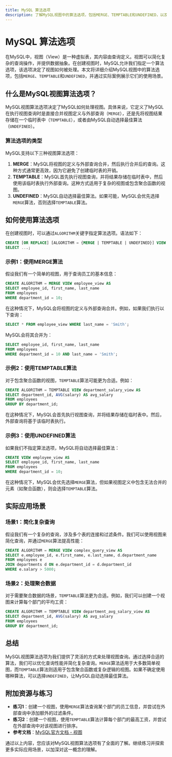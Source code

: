 ```yaml
---
title: MySQL 算法选项
description: 了解MySQL视图中的算法选项，包括MERGE、TEMPTABLE和UNDEFINED，以及它们的使用场景和实际应用。
---
```


# MySQL 算法选项

在MySQL中，视图（View）是一种虚拟表，其内容由查询定义。视图可以简化复杂的查询操作，并提供数据抽象。在创建视图时，MySQL允许我们指定一个算法选项，该选项决定了视图如何被处理。本文将详细介绍MySQL视图中的算法选项，包括`MERGE`、`TEMPTABLE`和`UNDEFINED`，并通过实际案例展示它们的使用场景。

## 什么是MySQL视图算法选项？

MySQL视图算法选项决定了MySQL如何处理视图。具体来说，它定义了MySQL在执行视图查询时是直接合并视图定义与外部查询（`MERGE`），还是先将视图结果存储在一个临时表中（`TEMPTABLE`），或者由MySQL自动选择最佳算法（`UNDEFINED`）。

### 算法选项的类型

MySQL支持以下三种视图算法选项：

1. **MERGE**：MySQL将视图的定义与外部查询合并，然后执行合并后的查询。这种方式通常更高效，因为它避免了创建临时表的开销。
2. **TEMPTABLE**：MySQL首先执行视图查询，并将结果存储在临时表中，然后使用该临时表执行外部查询。这种方式适用于复杂的视图或包含聚合函数的视图。
3. **UNDEFINED**：MySQL自动选择最佳算法。如果可能，MySQL会优先选择`MERGE`算法，否则选择`TEMPTABLE`算法。

## 如何使用算法选项

在创建视图时，可以通过`ALGORITHM`关键字指定算法选项。语法如下：

```sql
CREATE [OR REPLACE] [ALGORITHM = {MERGE | TEMPTABLE | UNDEFINED}] VIEW view_name AS
SELECT ...;
```

### 示例1：使用MERGE算法

假设我们有一个简单的视图，用于查询员工的基本信息：

```sql
CREATE ALGORITHM = MERGE VIEW employee_view AS
SELECT employee_id, first_name, last_name
FROM employees
WHERE department_id = 10;
```

在这种情况下，MySQL会将视图的定义与外部查询合并。例如，如果我们执行以下查询：

```sql
SELECT * FROM employee_view WHERE last_name = 'Smith';
```

MySQL会将其合并为：

```sql
SELECT employee_id, first_name, last_name
FROM employees
WHERE department_id = 10 AND last_name = 'Smith';
```

### 示例2：使用TEMPTABLE算法

对于包含聚合函数的视图，`TEMPTABLE`算法可能更为合适。例如：

```sql
CREATE ALGORITHM = TEMPTABLE VIEW department_salary_view AS
SELECT department_id, AVG(salary) AS avg_salary
FROM employees
GROUP BY department_id;
```

在这种情况下，MySQL会首先执行视图查询，并将结果存储在临时表中。然后，外部查询将基于该临时表执行。

### 示例3：使用UNDEFINED算法

如果我们不指定算法选项，MySQL将自动选择最佳算法：

```sql
CREATE VIEW employee_view AS
SELECT employee_id, first_name, last_name
FROM employees
WHERE department_id = 10;
```

在这种情况下，MySQL会优先选择`MERGE`算法，但如果视图定义中包含无法合并的元素（如聚合函数），则会选择`TEMPTABLE`算法。

## 实际应用场景

### 场景1：简化复杂查询

假设我们有一个复杂的查询，涉及多个表的连接和过滤条件。我们可以使用视图来简化查询，并通过`MERGE`算法提高性能：

```sql
CREATE ALGORITHM = MERGE VIEW complex_query_view AS
SELECT e.employee_id, e.first_name, e.last_name, d.department_name
FROM employees e
JOIN departments d ON e.department_id = d.department_id
WHERE e.salary > 5000;
```

### 场景2：处理聚合数据

对于需要聚合数据的场景，`TEMPTABLE`算法更为合适。例如，我们可以创建一个视图来计算每个部门的平均工资：

```sql
CREATE ALGORITHM = TEMPTABLE VIEW department_avg_salary_view AS
SELECT department_id, AVG(salary) AS avg_salary
FROM employees
GROUP BY department_id;
```

## 总结

MySQL视图算法选项为我们提供了灵活的方式来处理视图查询。通过选择合适的算法，我们可以优化查询性能并简化复杂查询。`MERGE`算法适用于大多数简单视图，而`TEMPTABLE`算法则适用于包含聚合函数或复杂逻辑的视图。如果不确定使用哪种算法，可以选择`UNDEFINED`，让MySQL自动选择最佳算法。

## 附加资源与练习

- **练习1**：创建一个视图，使用`MERGE`算法查询某个部门的员工信息，并尝试在外部查询中添加额外的过滤条件。
- **练习2**：创建一个视图，使用`TEMPTABLE`算法计算每个部门的最高工资，并尝试在外部查询中对该视图进行排序。
- **参考文档**：[MySQL官方文档 - 视图](https://dev.mysql.com/doc/refman/8.0/en/view-algorithms.html)

通过以上内容，您应该对MySQL视图算法选项有了全面的了解。继续练习并探索更多实际应用场景，以加深对这一概念的理解。